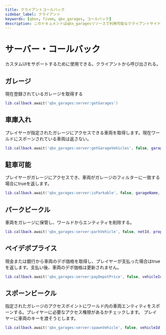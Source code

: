 ```yaml
---
title: クライアントコールバック
sidebar_label: クライアント
keywords: [qbox, fivem, qbx_garages, コールバック]
description: このドキュメントはqbx_garagesリソースで利用可能なクライアントサイドコールバックの詳細を記述する。これらのコールバックは、ガレージデータの取得、車両管理、駐車機能などのガレージ管理操作のためのクライアントとサーバ間の通信を容易にする。
---
```


# サーバー・コールバック

カスタムUIをサポートするために使用できる。クライアントから呼び出される。

## ガレージ

現在登録されているガレージを取得する

```lua
lib.callback.await('qbx_garages:server:getGarages')
```

## 車庫入れ

プレイヤーが指定されたガレージにアクセスできる車両を取得します。現在ワールドにスポーンされている車両は返さない。

```lua
lib.callback.await('qbx_garages:server:getGarageVehicles', false, garageName)
```

## 駐車可能

プレイヤーがガレージにアクセスでき、車両がガレージのフィルターに一致する場合にtrueを返します。

```lua
lib.callback.await('qbx_garages:server:isParkable', false, garageName, netId)
```

## パークビークル

車両をガレージに保管し、ワールドからエンティティを削除する。

```lua
lib.callback.await('qbx_garages:server:parkVehicle', false, netId, props, garageName)
```

## ペイデポプライス

現金または銀行から車両のデポ価格を取得し、プレイヤーが支払った場合はtrueを返します。支払い後、車両のデポ価格は更新されません。

```lua
lib.callback.await('qbx_garages:server:payDepotPrice', false, vehicleId)
```

## スポーンビークル

指定されたガレージのアクセスポイントにワールド内の車両エンティティをスポーンする。プレイヤーに必要なアクセス権限があるかチェックします。
プレイヤーに車両のキーを渡そうとします。

```lua
lib.callback.await('qbx_garages:server:spawnVehicle', false, vehicleId, garageName, accessPointIndex)
```
